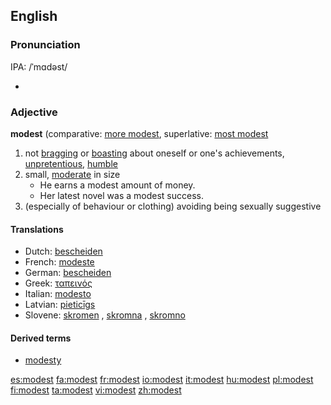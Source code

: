 ==English==

===Pronunciation===
IPA: /ˈmɑdəst/
*{{audio|en-us-modest.ogg|Audio (US)}}

===Adjective===
'''modest''' (comparative: [[more modest]], superlative: [[most modest]]

# not [[bragging]] or [[boasting]] about oneself or one's achievements,  [[unpretentious]], [[humble]]
# small, [[moderate]] in size
#* He earns a modest amount of money.
#* Her latest novel was a modest success.
# (especially of behaviour or clothing) avoiding being sexually suggestive

====Translations====
*Dutch: [[bescheiden]]
*French: [[modeste]]
*German: [[bescheiden]]
*Greek: [[ταπεινός]] {{n}}
*Italian: [[modesto]]
*Latvian: [[pieticīgs]]
*Slovene: [[skromen]] {{m}}, [[skromna]] {{f}}, [[skromno]] {{n}}

====Derived terms====
*[[modesty]]

[[es:modest]]
[[fa:modest]]
[[fr:modest]]
[[io:modest]]
[[it:modest]]
[[hu:modest]]
[[pl:modest]]
[[fi:modest]]
[[ta:modest]]
[[vi:modest]]
[[zh:modest]]